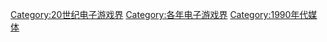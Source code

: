{{CatPair|1980年代电子游戏界|2000年代电子游戏界}}

[[Category:20世纪电子游戏界|Category:20世纪电子游戏界]]
[[Category:各年电子游戏界|Category:各年电子游戏界]]
[[Category:1990年代媒体|Category:1990年代媒体]]